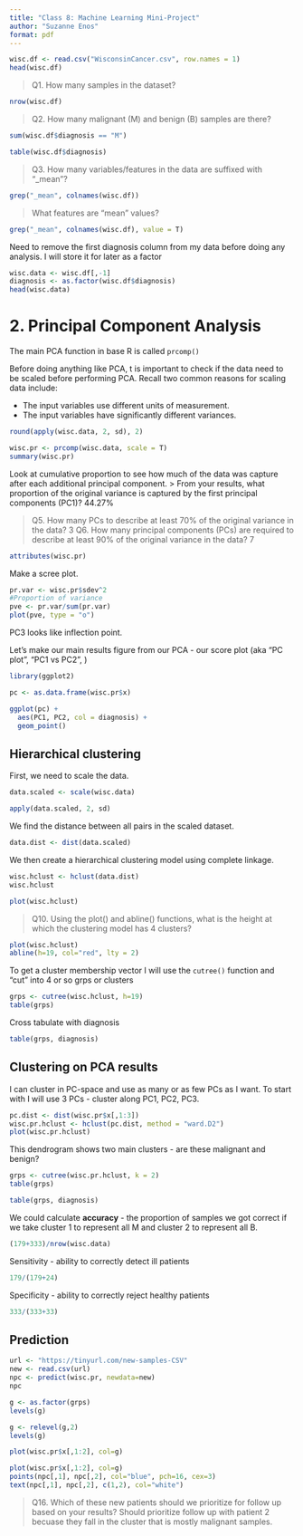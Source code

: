 ```yaml
---
title: "Class 8: Machine Learning Mini-Project"
author: "Suzanne Enos"
format: pdf
---
```


```r
wisc.df <- read.csv("WisconsinCancer.csv", row.names = 1)
head(wisc.df)
```

> Q1. How many samples in the dataset?

```r
nrow(wisc.df)
```

> Q2. How many malignant (M) and benign (B) samples are there?

```r
sum(wisc.df$diagnosis == "M")
```

```r
table(wisc.df$diagnosis)
```

> Q3. How many variables/features in the data are suffixed with "_mean"?

```r
grep("_mean", colnames(wisc.df))
```

> What features are "mean" values?

```r
grep("_mean", colnames(wisc.df), value = T)
```

Need to remove the first diagnosis column from my data before doing any analysis. I will store it for later as a factor
```r
wisc.data <- wisc.df[,-1]
diagnosis <- as.factor(wisc.df$diagnosis)
head(wisc.data)
```

# 2. Principal Component Analysis
The main PCA function in base R is called `prcomp()`

Before doing anything like PCA, t is important to check if the data need to be scaled before performing PCA. Recall two common reasons for scaling data include:

- The input variables use different units of measurement.
- The input variables have significantly different variances.
```r
round(apply(wisc.data, 2, sd), 2)
```

```r
wisc.pr <- prcomp(wisc.data, scale = T)
summary(wisc.pr)
```

Look at cumulative proportion to see how much of the data was capture after each additional principal component. 
> From your results, what proportion of the original variance is captured by the first principal components (PC1)?
44.27%

> Q5. How many PCs to describe at least 70% of the original variance in the data?
3
> Q6. How many principal components (PCs) are required to describe at least 90% of the original variance in the data?
7

```r
attributes(wisc.pr)
```

Make a scree plot.

```r
pr.var <- wisc.pr$sdev^2
#Proportion of variance
pve <- pr.var/sum(pr.var)
plot(pve, type = "o")
```
PC3 looks like inflection point.

Let's make our main results figure from our PCA - our score plot (aka "PC plot", "PC1 vs PC2", )

```r
library(ggplot2)

pc <- as.data.frame(wisc.pr$x)

ggplot(pc) + 
  aes(PC1, PC2, col = diagnosis) +
  geom_point()
```
## Hierarchical clustering

First, we need to scale the data.
```r
data.scaled <- scale(wisc.data)
```
```r
apply(data.scaled, 2, sd)
```

We find the distance between all pairs in the scaled dataset.

```r
data.dist <- dist(data.scaled)
```
We then create a hierarchical clustering model using complete linkage.

```r
wisc.hclust <- hclust(data.dist)
wisc.hclust
```

```r
plot(wisc.hclust)
```
> Q10. Using the plot() and abline() functions, what is the height at which the clustering model has 4 clusters?

```r
plot(wisc.hclust)
abline(h=19, col="red", lty = 2)
```
To get a cluster membership vector I will use the `cutree()` function and "cut" into 4 or so grps or clusters
```r
grps <- cutree(wisc.hclust, h=19)
table(grps)
```
Cross tabulate with diagnosis
```r
table(grps, diagnosis)
```

## Clustering on PCA results

I can cluster in PC-space and use as many or as few PCs as I want. 
To start with I will use 3 PCs - cluster along PC1, PC2, PC3.

```r
pc.dist <- dist(wisc.pr$x[,1:3])
wisc.pr.hclust <- hclust(pc.dist, method = "ward.D2")
plot(wisc.pr.hclust)
```

This dendrogram shows two main clusters - are these malignant and benign?
```r
grps <- cutree(wisc.pr.hclust, k = 2)
table(grps)
```

```r
table(grps, diagnosis)
```

We could calculate **accuracy** - the proportion of samples we got correct if we take cluster 1 to represent all M and cluster 2 to represent all B.
```r
(179+333)/nrow(wisc.data)
```
Sensitivity - ability to correctly detect ill patients

```r
179/(179+24)

```

Specificity - ability to correctly reject healthy patients

```r
333/(333+33)
```

## Prediction

```r
url <- "https://tinyurl.com/new-samples-CSV"
new <- read.csv(url)
npc <- predict(wisc.pr, newdata=new)
npc
```
```r
g <- as.factor(grps)
levels(g)
```

```r
g <- relevel(g,2)
levels(g)
```
```r
plot(wisc.pr$x[,1:2], col=g)
```


```r
plot(wisc.pr$x[,1:2], col=g)
points(npc[,1], npc[,2], col="blue", pch=16, cex=3)
text(npc[,1], npc[,2], c(1,2), col="white")
```

> Q16. Which of these new patients should we prioritize for follow up based on your results?
Should prioritize follow up with patient 2 becuase they fall in the cluster that is mostly malignant samples.

